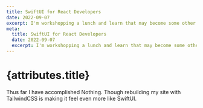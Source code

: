 ```yaml
---
title: SwiftUI for React Developers
date: 2022-09-07
excerpt: I'm workshopping a lunch and learn that may become some other lowkey talk for small conferences.
meta:
  title: SwiftUI for React Developers
  date: 2022-09-07
  excerpt: I'm workshopping a lunch and learn that may become some other lowkey talk for small conferences.
---
```


# {attributes.title}

Thus far I have accomplished Nothing. Though rebuilding my site with TailwindCSS is making it feel even more like SwiftUI.
